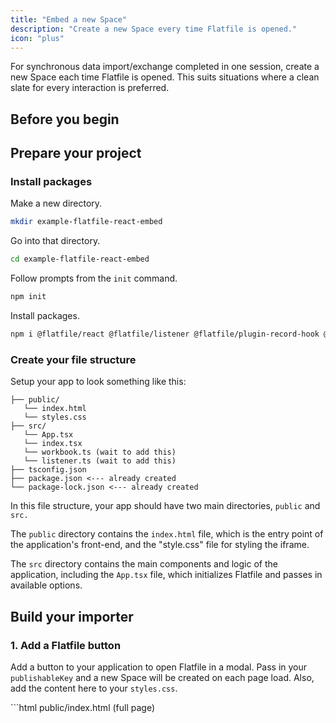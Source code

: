 ```yaml
---
title: "Embed a new Space"
description: "Create a new Space every time Flatfile is opened."
icon: "plus"
---
```


For synchronous data import/exchange completed in one session, create a new Space each time Flatfile is opened. This suits situations where a clean slate for every interaction is preferred.

## Before you begin

<Snippet file="shared/pk_needed.mdx" />

## Prepare your project

### Install packages

Make a new directory.

```bash
mkdir example-flatfile-react-embed
```

Go into that directory.

```bash
cd example-flatfile-react-embed
```

Follow prompts from the `init` command.

```bash
npm init
```

Install packages.

```bash
npm i @flatfile/react @flatfile/listener @flatfile/plugin-record-hook @flatfile/api flatfile react react-dom react-scripts
```

### Create your file structure

Setup your app to look something like this:

```
├── public/
   └── index.html
   └── styles.css
├── src/
   └── App.tsx
   └── index.tsx
   └── workbook.ts (wait to add this)
   └── listener.ts (wait to add this)
├── tsconfig.json
├── package.json <--- already created
└── package-lock.json <--- already created
```

In this file structure, your app should have two main directories, `public` and `src.`

The `public` directory contains the `index.html` file, which is the entry point of the application's front-end, and the "style.css" file for styling the iframe.

The `src` directory contains the main components and logic of the application, including the `App.tsx` file, which initializes Flatfile and passes in available options.

## Build your importer

### 1. Add a Flatfile button

Add a button to your application to open Flatfile in a modal. Pass in your `publishableKey` and a new Space will be created on each page load. Also, add the content here to your `styles.css`.

<CodeGroup>
```html public/index.html (full page)
<!DOCTYPE html>
<html lang="en">
  <head>
    <meta charset="utf-8" />
    <meta name="viewport" content="width=device-width, initial-scale=1" />
    <meta name="theme-color" content="#000000" />
    <meta
      name="description"
      content="Web site created using create-react-app"
    />
    <!--
      manifest.json provides metadata used when your web app is installed on a
      user's mobile device or desktop. See https://developers.google.com/web/fundamentals/web-app-manifest/
    -->
    <link rel="manifest" href="%PUBLIC_URL%/manifest.json" />
    <!--
      Notice the use of %PUBLIC_URL% in the tags above.
      It will be replaced with the URL of the `public` folder during the build.
      Only files inside the `public` folder can be referenced from the HTML.

      Unlike "/favicon.ico" or "favicon.ico", "%PUBLIC_URL%/favicon.ico" will
      work correctly both with client-side routing and a non-root public URL.
      Learn how to configure a non-root public URL by running `npm run build`.
    -->

    <link rel="stylesheet" type="text/css" href="./styles.css" />

    <title>React App</title>

  </head>
  <body>
    <noscript>You need to enable JavaScript to run this app.</noscript>
    <div id="root"></div>
    <!--
      This HTML file is a template.
      If you open it directly in the browser, you will see an empty page.

      You can add webfonts, meta tags, or analytics to this file.
      The build step will place the bundled scripts into the <body> tag.

      To begin the development, run `npm start` or `yarn start`.
      To create a production bundle, use `npm run build` or `yarn build`.
    -->

  </body>
</html>
```

```css public/styles.css
/* Styles for home page */
html,
body {
  height: 100%;
  margin: 0;
  padding: 0;
  font-family: sans-serif;
  background: #090b2b;
  color: #fff;
}

#root {
  display: flex;
  align-items: center;
  justify-content: center;
  height: 100%;
}

.content {
  /* Adjust the width and height as needed */
  width: 800px;
  height: 200px;
  padding: 0 20px 0 50px;
}

.contrast {
  padding: 10px;
  margin: 10px 5px 0 0;
  border-radius: 4px;
  border: 0;
  font-weight: 600;
  cursor: pointer;
}
/* End of styles for home page */

:root {
  --ff-primary-color: #4c48ef !important;
  --ff-secondary-color: #616a7d !important;
  --ff-text-color: #090b2b !important;
  --ff-dialog-border-radius: 4px !important;
  --ff-border-radius: 5px !important;
  --ff-bg-fade: rgba(0, 0, 0, 0.2) !important;
}

/* The default mount element */
/* #flatfile_iFrameContainer {
} */

/* A div around the iframe that contains Flatfile */
/* .flatfile_iframe-wrapper {
} */

/* The actual iframe that contains Flatfile */
/* #flatfile_iframe {
} */

.flatfile-close-button {
  display: none !important;
}

/* Begin style overrides for when Flatfile is displayed as a modal */

/* This class gets appended to the flatfile_iframe-wrapper div */
.flatfile_displayAsModal {
  padding: 50px !important;
  width: calc(100% - 100px) !important;
  height: calc(100vh - 100px) !important;
}

.flatfile_iframe-wrapper.flatfile_displayAsModal {
  background: var(--ff-bg-fade) !important;
}

/* The close button in top right to close modal */
.flatfile_displayAsModal .flatfile-close-button {
  display: block !important;
  margin: 20px !important;
}

/* The icon for the close button in top right to close modal */
.flatfile_displayAsModal .flatfile-close-button svg {
  fill: var(--ff-secondary-color) !important;
}

/* The actual iframe that contains Flatfile */
.flatfile_displayAsModal #flatfile_iframe {
  border-radius: var(--ff-border-radius);
}

/* Begin style overrides for when you cancel out of the Flatfile modal */

/* The outer container of the modal that opens when you cancel out of Flatfile */
.flatfile_outer-shell {
  background-color: var(--ff-bg-fade) !important;
  border-radius: var(--ff-border-radius) !important;
}

/* The inner container of the modal that opens when you cancel out of Flatfile */
/* .flatfile_inner-shell {
} */

/* The white box inside the modal that opens when you cancel out of Flatfile */
.flatfile_modal {
  border-radius: var(--ff-dialog-border-radius) !important;
}

/* The container for the buttons you see in the close modal */
/* .flatfile_button-group {
} */

/* Style the buttons you see in the close modal */
/* .flatfile_button {
} */

/* The "yes, cancel" button you see in the close modal */
.flatfile_primary {
  border: 1px solid var(--ff-primary-color) !important;
  background-color: var(--ff-primary-color) !important;
  color: #fff;
}

/* The "no, stay" button you see in the close modal */
.flatfile_secondary {
  color: var(--ff-secondary-color) !important;
}

/* The heading text you see in the close modal */
.flatfile_modal-heading {
  color: var(--ff-text-color) !important;
}

/* The description text you see in the close modal */
.flatfile_modal-text {
  color: var(--ff-secondary-color) !important;
}

/* End style overrides for when you cancel out of the Flatfile modal */

/* End style overrides for when Flatfile is displayed as a modal */

/* The container of the error component */
/* .ff_error_container {
}*/

/* The heading text you see in the error component */
/* .ff_error_heading {
}*/

/* The description text you see in the error component */
/* .ff_error_text {
}*/
```

</CodeGroup>

### 2. Initialize Flatfile

In your `App.tsx`, at minimum, you'll need to pass in the `publishableKey` and the `environmentId`. Also, add the content here to your `index.tsx`, `tsconfig.json`, `manifest.json`, and `config-overries.js`.

<CodeGroup>

```tsx src/App.tsx
import { Dispatch, SetStateAction, useState } from "react";
import { ISpace, initializeFlatfile } from "@flatfile/react";
import { workbook } from "./workbook";
import { listener } from "./listeners/simple";

export default function App() {
  const spaceProps: ISpace = {
    name: "Embedded Space",
    publishableKey: "pk_1234",
    environmentId: "us_env_1234",
  };

  const [showSpace, setShowSpace] = useState(false);
  
  const { Space, OpenEmbed } = initializeFlatfile({
    ...spaceProps,
    sidebarConfig: {
      showSidebar: false,
    },
    closeSpace: {
      operation: "submitActionFg",
      onClose: () => setShowSpace(false),
    },
  })

  const onOpenSpace = async () => {
    setShowSpace(!showSpace)
    await OpenEmbed()
  }

  return (
    <div className="content">
      <h2>
        <code>&lt;Flatfile /&gt;</code>
      </h2>
      <p>Embed Flatfile in just a few lines of code.</p>
      {/*Button to trigger the modal */}
      <div>
        <button
          className="contrast"
          onClick={onOpenSpace}
        >
          {showSpace === true ? "Close" : "Open and create new"} Space
        </button>
        {showSpace && <Space />}
      </div>
    </div>
  );
}
```

```js src/index.tsx
import React from "react";
import ReactDOM from "react-dom";
import App from "./App";

const rootElement = document.getElementById("root")!;

ReactDOM.render(
  <React.StrictMode>
    <App />
  </React.StrictMode>,
  rootElement
);
```

```json tsconfig.json
{
  "compilerOptions": {
    "target": "es5",
    "lib": ["dom", "dom.iterable", "esnext"],
    "allowJs": true,
    "skipLibCheck": true,
    "esModuleInterop": true,
    "allowSyntheticDefaultImports": true,
    "strict": true,
    "forceConsistentCasingInFileNames": true,
    "module": "esnext",
    "moduleResolution": "node",
    "resolveJsonModule": true,
    "isolatedModules": true,
    "noEmit": true,
    "jsx": "react-jsx",
    "noUnusedLocals": true,
    "noUnusedParameters": true,
    "noImplicitReturns": true,
    "noFallthroughCasesInSwitch": true
  },
  "include": ["src"]
}
```

```json public/manifest.json
{
  "short_name": "React App",
  "name": "Create React App Sample",
  "start_url": ".",
  "display": "standalone",
  "theme_color": "#000000",
  "background_color": "#ffffff"
}
```

```js public/config-overrides.js
const webpack = require("webpack");

module.exports = function override(config) {
  const fallback = config.resolve.fallback || {};
  Object.assign(fallback, {
    stream: require.resolve("stream-browserify"),
    assert: require.resolve("assert"),
    zlib: require.resolve("browserify-zlib"),
  });
  config.resolve.fallback = fallback;
  config.plugins = (config.plugins || []).concat([
    new webpack.ProvidePlugin({
      process: "process/browser",
      Buffer: ["buffer", "Buffer"],
    }),
  ]);
  config.ignoreWarnings = [/Failed to parse source map/];
  config.module.rules.push({
    test: /\.(js|mjs|jsx)$/,
    enforce: "pre",
    loader: require.resolve("source-map-loader"),
    resolve: {
      fullySpecified: false,
    },
  });
  return config;
};
```

</CodeGroup>

### 3. Start your client

1. Update your package.json to include this script:

```json
"scripts": {
    "start": "react-app-rewired start",
    "build": "react-app-rewired build",
    "test": "react-app-rewired test",
}
```

2. Now, start your front end by heading to terminal and running the following command.

```bash
npm run start
```

<Note>
  You'll get an alert: We're unable to detect target browsers. Would you like to
  add the defaults to your package.json? Say yes.
</Note>

3. To see that it’s running, visit: https://localhost:3000 (or the port it is running on) and you should see your page and a button. Click the button and see that an empty Space gets created.

<Snippet file="shared/embedded_listener_basicreact.mdx" />

### 8. Add customizations

You can stop here or you can [view our full reference](../reference/common) to see all the ways you can customize your importer.

## Example Project

Find this React example project in the Flatfile GitHub repository.

<CardGroup cols={2}>
    <Card
    title="create-flatfile-react"
    icon="react"
    href="https://github.com/FlatFilers/create-flatfile-react"
  >
    Clone the Flatfile React tutorial.
  </Card>
  <Card
    title="flatfile-nextjs"
    icon="star"
    href="https://github.com/FlatFilers/flatfile-nextjs"
  >
    Alternately, clone the Flatfile Nextjs tutorial from here.
  </Card>
</CardGroup>
